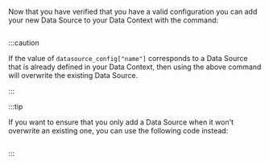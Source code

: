 Now that you have verified that you have a valid configuration you can add your new Data Source to your Data Context with the command:

```python name="version-0.18.8 add your datasource to your data_context"
```

:::caution

If the value of `datasource_config["name"]` corresponds to a Data Source that is already defined in your Data Context, then using the above command will overwrite the existing Data Source.

:::

:::tip

If you want to ensure that you only add a Data Source when it won't overwrite an existing one, you can use the following code instead:

```python name="version-0.18.8 add your datasource to your data_context only if it does not already exit"
```

:::